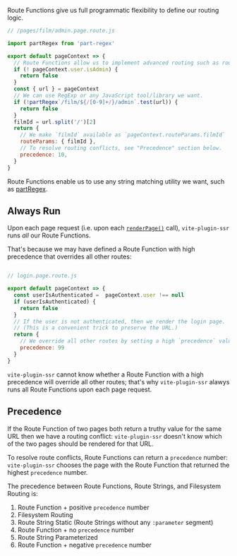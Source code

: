 Route Functions give us full programmatic flexibility to define our routing logic.

```js
// /pages/film/admin.page.route.js

import partRegex from 'part-regex'

export default pageContext => {
  // Route Functions allow us to implement advanced routing such as route guards.
  if (! pageContext.user.isAdmin) {
    return false
  }
  const { url } = pageContext
  // We can use RegExp or any JavaScript tool/library we want.
  if (!partRegex`/film/${/[0-9]+/}/admin`.test(url)) {
    return false
  }
  filmId = url.split('/')[2]
  return {
    // We make `filmId` available as `pageContext.routeParams.filmId`
    routeParams: { filmId },
    // To resolve routing conflicts, see "Precedence" section below.
    precedence: 10,
  }
}
```

Route Functions enable us to use any string matching utility we want, such as [partRegex](https://github.com/brillout/part-regex).

## Always Run

Upon each page request (i.e. upon each [`renderPage()`](/createPageRenderer) call),
`vite-plugin-ssr` runs *all* our Route Functions.

That's because we may have defined a Route Function with high precedence that overrides all other routes:

```js

// login.page.route.js

export default pageContext => {
  const userIsAuthenticated =  pageContext.user !== null
  if (userIsAuthenticated) {
    return false
  }
  // If the user is not authenticated, then we render the login page.
  // (This is a convenient trick to preserve the URL.)
  return {
    // We override all other routes by setting a high `precedence` value of `99`.
    precedence: 99
  }
}
```

`vite-plugin-ssr` cannot know whether a Route Function with a high precedence will override all other routes;
that's why `vite-plugin-ssr` alawys runs all Route Functions upon each page request.

## Precedence

If the Route Function of two pages both return a truthy value for the same URL then we have a routing conflict:
`vite-plugin-ssr` doesn't know which of the two pages should be rendered for that URL.

To resolve route conflicts, Route Functions can return a `precedence` number:
`vite-plugin-ssr` chooses the page with the Route Function that returned the highest `precedence` number.

The precedence between Route Functions, Route Strings, and Filesystem Routing is:
 1. Route Function + positive `precedence` number
 2. Filesystem Routing
 3. Route String Static (Route Strings without any `:parameter` segment)
 4. Route Function + no `precedence` number
 5. Route String Parameterized
 6. Route Function + negative `precedence` number
